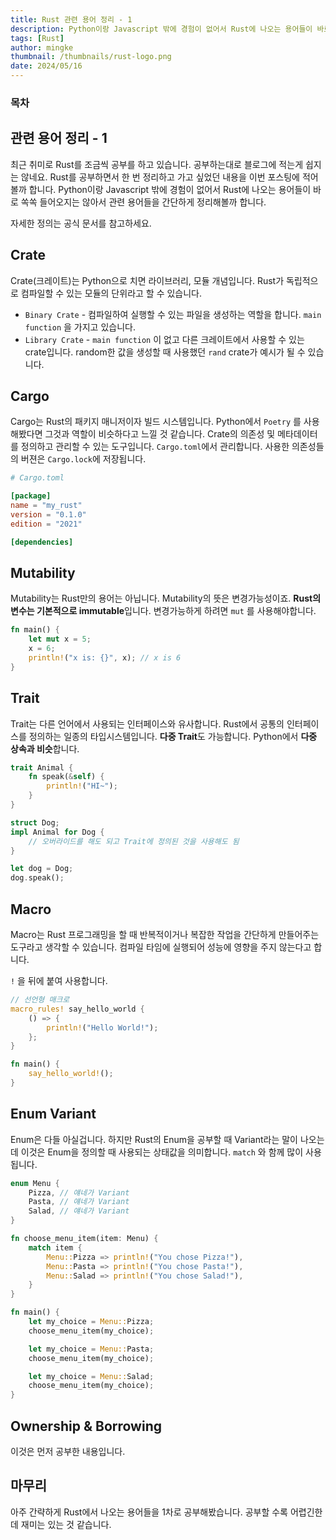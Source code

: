 ```yaml
---
title: Rust 관련 용어 정리 - 1
description: Python이랑 Javascript 밖에 경험이 없어서 Rust에 나오는 용어들이 바로 쏙쏙 들어오지는 않아서 관련 용어들을 간단하게 정리해볼까 합니다.
tags: [Rust]
author: mingke
thumbnail: /thumbnails/rust-logo.png
date: 2024/05/16
---
```


### 목차

## 관련 용어 정리 - 1

최근 취미로 Rust를 조금씩 공부를 하고 있습니다. 공부하는대로 블로그에 적는게 쉽지는 않네요. Rust를 공부하면서 한 번 정리하고 가고 싶었던 내용을 이번 포스팅에 적어볼까 합니다. Python이랑 Javascript 밖에 경험이 없어서 Rust에 나오는 용어들이 바로 쏙쏙 들어오지는 않아서 관련 용어들을 간단하게 정리해볼까 합니다.

자세한 정의는 공식 문서를 참고하세요.

## Crate

Crate(크레이트)는 Python으로 치면 라이브러리, 모듈 개념입니다. Rust가 독립적으로 컴파일할 수 있는 모듈의 단위라고 할 수 있습니다.

- `Binary Crate` - 컴파일하여 실행할 수 있는 파일을 생성하는 역할을 합니다. `main function` 을 가지고 있습니다.
- `Library Crate` - `main function` 이 없고 다른 크레이트에서 사용할 수 있는 crate입니다. random한 값을 생성할 때 사용했던 `rand` crate가 예시가 될 수 있습니다.

## Cargo

Cargo는 Rust의 패키지 매니저이자 빌드 시스템입니다. Python에서 `Poetry` 를 사용해봤다면 그것과 역할이 비슷하다고 느낄 것 같습니다. Crate의 의존성 및 메타데이터를 정의하고 관리할 수 있는 도구입니다. `Cargo.toml`에서 관리합니다. 사용한 의존성들의 버젼은 `Cargo.lock`에 저장됩니다.

```toml
# Cargo.toml

[package]
name = "my_rust"
version = "0.1.0"
edition = "2021"

[dependencies]

```

## Mutability

Mutability는 Rust만의 용어는 아닙니다. Mutability의 뜻은 변경가능성이죠. **Rust의 변수는 기본적으로 immutable**입니다. 변경가능하게 하려면 `mut` 를 사용해야합니다.

```rust
fn main() {
    let mut x = 5;
    x = 6;
    println!("x is: {}", x); // x is 6
}

```

## Trait

Trait는 다른 언어에서 사용되는 인터페이스와 유사합니다. Rust에서 공통의 인터페이스를 정의하는 일종의 타입시스템입니다. **다중 Trait**도 가능합니다. Python에서 **다중 상속과 비슷**합니다.

```rust
trait Animal {
    fn speak(&self) {
        println!("HI~");
    }
}

struct Dog;
impl Animal for Dog {
    // 오버라이드를 해도 되고 Trait에 정의된 것을 사용해도 됨
}

let dog = Dog;
dog.speak();

```

## Macro

Macro는 Rust 프로그래밍을 할 때 반복적이거나 복잡한 작업을 간단하게 만들어주는 도구라고 생각할 수 있습니다. 컴파일 타임에 실행되어 성능에 영향을 주지 않는다고 합니다.

`!` 을 뒤에 붙여 사용합니다.

```rust
// 선언형 매크로
macro_rules! say_hello_world {
    () => {
        println!("Hello World!");
    };
}

fn main() {
    say_hello_world!();
}
```

## Enum Variant

Enum은 다들 아실겁니다. 하지만 Rust의 Enum을 공부할 때 Variant라는 말이 나오는데 이것은 Enum을 정의할 때 사용되는 상태값을 의미합니다. `match` 와 함께 많이 사용됩니다.

```rust
enum Menu {
    Pizza, // 얘네가 Variant
    Pasta, // 얘네가 Variant
    Salad, // 얘네가 Variant
}

fn choose_menu_item(item: Menu) {
    match item {
        Menu::Pizza => println!("You chose Pizza!"),
        Menu::Pasta => println!("You chose Pasta!"),
        Menu::Salad => println!("You chose Salad!"),
    }
}

fn main() {
    let my_choice = Menu::Pizza;
    choose_menu_item(my_choice);

    let my_choice = Menu::Pasta;
    choose_menu_item(my_choice);

    let my_choice = Menu::Salad;
    choose_menu_item(my_choice);
}

```

## Ownership & Borrowing

이것은 먼저 공부한 내용입니다.

<Link url="https://chaechae.life/blog/rust-ownership-borrowing" />

## 마무리

아주 간략하게 Rust에서 나오는 용어들을 1차로 공부해봤습니다. 공부할 수록 어렵긴한데 재미는 있는 것 같습니다.

